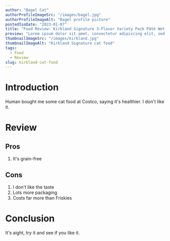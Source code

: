 ```yaml
---
author: "Bagel Cat"
authorProfileImageSrc: "/images/bagel.jpg"
authorProfileImageAlt: "Bagel profile picture"
postedIsoDate: "2023-01-07"
title: "Food Review: Kirkland Signature 3-Flavor Variety Pack Pâté Wet Cat Food for Adult Cats"
preview: "Lorem ipsum dolor sit amet, consectetur adipiscing elit, sed do eiusmod tempor incididunt ut labore et dolore magna aliqua. Ut enim ad minim veniam, quis nostrud exercitation ullamco laboris nisi ut aliquip ex ea commodo consequat. Duis aute irure dolor in reprehenderit in voluptate velit esse cillum dolore eu fugiat nulla pariatur. Excepteur sint occaecat cupidatat non proident, sunt in culpa qui officia deserunt mollit anim id est laborum."
thumbnailImageSrc: "/images/kirkland.jpg"
thumbnailImageAlt: "Kirkland Signature cat food"
tags:
  - Food
  - Review
slug: kirkland-cat-food
---
```


# Introduction

Human bought me some cat food at Costco, saying it's healthier. I don't like it.

# Review

## Pros

1. It's grain-free

## Cons

1. I don't like the taste
2. Lots more packaging
3. Costs far more than Friskies

# Conclusion

It's aight, try it and see if you like it.
